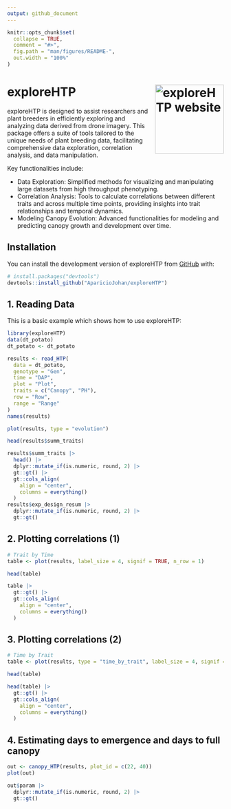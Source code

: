 ```yaml
---
output: github_document
---
```


<!-- README.md is generated from README.Rmd. Please edit that file -->

```r
knitr::opts_chunk$set(
  collapse = TRUE,
  comment = "#>",
  fig.path = "man/figures/README-",
  out.width = "100%"
)
```

# exploreHTP <a href="https://apariciojohan.github.io/exploreHTP/"><img src="man/figures/logo.png" align="right" height="160" alt="exploreHTP website" /></a>


<!-- badges: start -->
<!-- badges: end -->

exploreHTP is designed to assist researchers and plant breeders in efficiently exploring and analyzing data derived from drone imagery. This package offers a suite of tools tailored to the unique needs of plant breeding data, facilitating comprehensive data exploration, correlation analysis, and data manipulation. 

Key functionalities include:

 * Data Exploration: Simplified methods for visualizing and manipulating large datasets from high throughput phenotyping.
* Correlation Analysis: Tools to calculate correlations between different traits and across multiple time points, providing insights into trait relationships and temporal dynamics.
* Modeling Canopy Evolution: Advanced functionalities for modeling and predicting canopy growth and development over time.

## Installation

You can install the development version of exploreHTP from [GitHub](https://github.com/) with:

``` r
# install.packages("devtools")
devtools::install_github("AparicioJohan/exploreHTP")
```

## 1. Reading Data

This is a basic example which shows how to use exploreHTP:

```r
library(exploreHTP)
data(dt_potato)
dt_potato <- dt_potato

results <- read_HTP(
  data = dt_potato,
  genotype = "Gen",
  time = "DAP",
  plot = "Plot",
  traits = c("Canopy", "PH"),
  row = "Row",
  range = "Range"
)
names(results)
```

```r
plot(results, type = "evolution")
```

```r
head(results$summ_traits)
```

```r
results$summ_traits |>
  head() |>
  dplyr::mutate_if(is.numeric, round, 2) |>
  gt::gt() |>
  gt::cols_align(
    align = "center",
    columns = everything()
  )
results$exp_design_resum |>
  dplyr::mutate_if(is.numeric, round, 2) |>
  gt::gt()
```

## 2. Plotting correlations (1)

```r
# Trait by Time
table <- plot(results, label_size = 4, signif = TRUE, n_row = 1)
```

```r
head(table)
```


```r
table |>
  gt::gt() |>
  gt::cols_align(
    align = "center",
    columns = everything()
  )
```


## 3. Plotting correlations (2)

```r
# Time by Trait
table <- plot(results, type = "time_by_trait", label_size = 4, signif = TRUE)
```

```r
head(table)
```


```r
head(table) |>
  gt::gt() |>
  gt::cols_align(
    align = "center",
    columns = everything()
  )
```


## 4. Estimating days to emergence and days to full canopy

```r
out <- canopy_HTP(results, plot_id = c(22, 40))
plot(out)
```
```r
out$param |>
  dplyr::mutate_if(is.numeric, round, 2) |>
  gt::gt()
```
